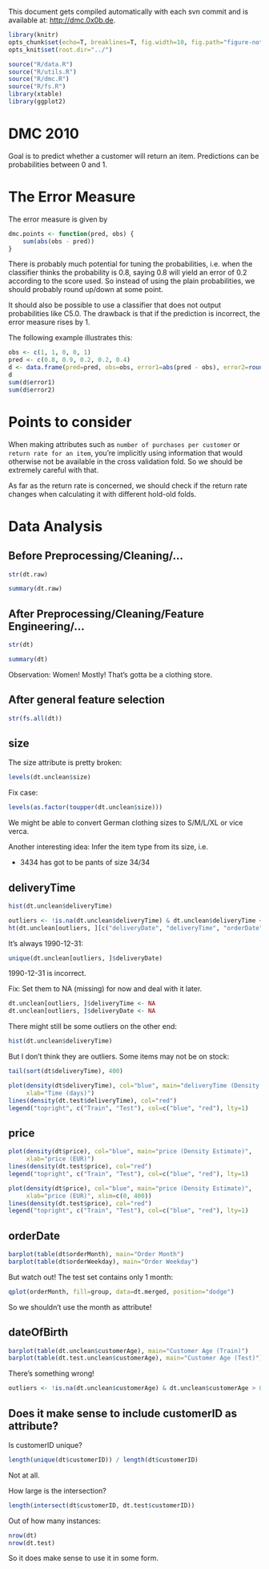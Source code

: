 This document gets compiled automatically with each svn commit and is available at:
[http://dmc.0x0b.de](http://dmc.0x0b.de).

```r
library(knitr)
opts_chunk$set(echo=T, breaklines=T, fig.width=10, fig.path="figure-notes/")
opts_knit$set(root.dir="../")
```
```r
source("R/data.R")
source("R/utils.R")
source("R/dmc.R")
source("R/fs.R")
library(xtable)
library(ggplot2)
```
# DMC 2010

Goal is to predict whether a customer will return an item. Predictions
can be probabilities between 0 and 1.

# The Error Measure

The error measure is given by
```r
dmc.points <- function(pred, obs) {
    sum(abs(obs - pred))
}
```

There is probably much potential for tuning the probabilities, i.e.
when the classifier thinks the probability is 0.8, saying 0.8 will yield
an error of 0.2 according to the score used. So instead of using the plain
probabilities, we should probably round up/down at some point.

It should also be possible to use a classifier that does not output
probabilities like C5.0. The drawback is that if the prediction is incorrect,
the error measure rises by 1.

The following example illustrates this:
```r
obs <- c(1, 1, 0, 0, 1)
pred <- c(0.8, 0.9, 0.2, 0.2, 0.4)
d <- data.frame(pred=pred, obs=obs, error1=abs(pred - obs), error2=round(abs(pred - obs)))
d
sum(d$error1)
sum(d$error2)
```

# Points to consider

When making attributes such as `number of purchases per customer` or
`return rate for an item`, you're implicitly using information that
would otherwise not be available in the cross validation fold. So
we should be extremely careful with that.

As far as the return rate is concerned, we should check if the return
rate changes when calculating it with different hold-old folds.

# Data Analysis

## Before Preprocessing/Cleaning/...

```r
str(dt.raw)
```

```r
summary(dt.raw)
```

## After Preprocessing/Cleaning/Feature Engineering/...

```r
str(dt)
```

```r
summary(dt)
```

Observation: Women! Mostly! That's gotta be a clothing store.

## After general feature selection
```r
str(fs.all(dt))
```

## size

The size attribute is pretty broken:

```r
levels(dt.unclean$size)
```

Fix case:
```r
levels(as.factor(toupper(dt.unclean$size)))
```

We might be able to convert German clothing sizes to S/M/L/XL or vice verca.

Another interesting idea: Infer the item type from its size, i.e.

- 3434 has got to be pants of size 34/34

## deliveryTime

```r
hist(dt.unclean$deliveryTime)
```

```r
outliers <- !is.na(dt.unclean$deliveryTime) & dt.unclean$deliveryTime < 0
ht(dt.unclean[outliers, ][c("deliveryDate", "deliveryTime", "orderDate")], 20)
```

It's always 1990-12-31:

```r
unique(dt.unclean[outliers, ]$deliveryDate)
```

1990-12-31 is incorrect. 

Fix: 
Set them to NA (missing) for now and deal with it later.

```r
dt.unclean[outliers, ]$deliveryTime <- NA
dt.unclean[outliers, ]$deliveryDate <- NA
```

There might still be some outliers on the other end:
```r
hist(dt.unclean$deliveryTime)
```

But I don't think they are outliers. Some items may not be
on stock:

```r
tail(sort(dt$deliveryTime), 400)
```

```r
plot(density(dt$deliveryTime), col="blue", main="deliveryTime (Density Estimate)",
     xlab="Time (days)")
lines(density(dt.test$deliveryTime), col="red")
legend("topright", c("Train", "Test"), col=c("blue", "red"), lty=1)
```

## price

```r
plot(density(dt$price), col="blue", main="price (Density Estimate)",
     xlab="price (EUR)")
lines(density(dt.test$price), col="red")
legend("topright", c("Train", "Test"), col=c("blue", "red"), lty=1)

plot(density(dt$price), col="blue", main="price (Density Estimate)",
     xlab="price (EUR)", xlim=c(0, 400))
lines(density(dt.test$price), col="red")
legend("topright", c("Train", "Test"), col=c("blue", "red"), lty=1)
```

## orderDate
```r
barplot(table(dt$orderMonth), main="Order Month")
barplot(table(dt$orderWeekday), main="Order Weekday")
```

But watch out! The test set contains only 1 month:

```r
qplot(orderMonth, fill=group, data=dt.merged, position="dodge")
```

So we shouldn't use the month as attribute!

## dateOfBirth

```r
barplot(table(dt.unclean$customerAge), main="Customer Age (Train)")
barplot(table(dt.test.unclean$customerAge), main="Customer Age (Test)")
```

There's something wrong!

```r
outliers <- !is.na(dt.unclean$customerAge) & dt.unclean$customerAge > 85

```

## Does it make sense to include customerID as attribute?

Is customerID unique?

```r
length(unique(dt$customerID)) / length(dt$customerID)
```

Not at all.

How large is the intersection?

```r
length(intersect(dt$customerID, dt.test$customerID))
```

Out of how many instances:
```r
nrow(dt)
nrow(dt.test)
```

So it does make sense to use it in some form.
